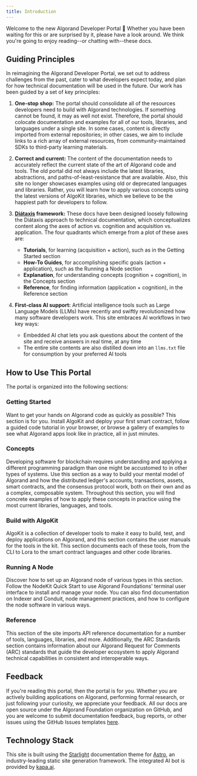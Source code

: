 ```yaml
---
title: Introduction
---
```


Welcome to the new Algorand Developer Portal 👋 Whether you have been waiting for this or are surprised by it, please have a look around. We think you're going to enjoy reading--or chatting with--these docs.

## Guiding Principles

In reimagining the Algorand Developer Portal, we set out to address challenges from the past, cater to what developers expect today, and plan for how technical documentation will be used in the future. Our work has been guided by a set of key principles:

1. **One-stop shop:** The portal should consolidate all of the resources developers need to build with Algorand technologies. If something cannot be found, it may as well not exist. Therefore, the portal should colocate documentation and examples for all of our tools, libraries, and languages under a single site. In some cases, content is directly imported from external repositories; in other cases, we aim to include links to a rich array of external resources, from community-maintained SDKs to third-party learning materials.
2. **Correct and current:** The content of the documentation needs to accurately reflect the current state of the art of Algorand code and tools. The old portal did not always include the latest libraries, abstractions, and paths-of-least-resistance that are available. Also, this site no longer showcases examples using old or deprecated languages and libraries. Rather, you will learn how to apply various concepts using the latest versions of AlgoKit libraries, which we believe to be the happiest path for developers to follow.
3. **[Diátaxis](https://diataxis.fr/) framework:** These docs have been designed loosely following the Diátaxis approach to technical documentation, which conceptualizes content along the axes of action vs. cognition and acquisition vs. application. The four quadrants which emerge from a plot of these axes are:

   - **Tutorials**, for learning (acquisition + action), such as in the Getting Started section
   - **How-To Guides**, for accomplishing specific goals (action + application), such as the Running a Node section
   - **Explanation**, for understanding concepts (cognition + cognition), in the Concepts section
   - **Reference**, for finding information (application + cognition), in the Reference section

4. **First-class AI support:** Artificial intelligence tools such as Large Language Models (LLMs) have recently and swiftly revolutionized how many software developers work. This site embraces AI workflows in two key ways:
   - Embedded AI chat lets you ask questions about the content of the site and receive answers in real time, at any time
   - The entire site contents are also distilled down into an `llms.txt` file for consumption by your preferred AI tools

## How to Use This Portal

The portal is organized into the following sections:

### Getting Started

Want to get your hands on Algorand code as quickly as possible? This section is for you. Install AlgoKit and deploy your first smart contract, follow a guided code tutorial in your browser, or browse a gallery of examples to see what Algorand apps look like in practice, all in just minutes.

### Concepts

Developing software for blockchain requires understanding and applying a different programming paradigm than one might be accustomed to in other types of systems. Use this section as a way to build your mental model of Algorand and how the distributed ledger's accounts, transactions, assets, smart contracts, and the consensus protocol work, both on their own and as a complex, composable system. Throughout this section, you will find concrete examples of how to apply these concepts in practice using the most current libraries, languages, and tools.

### Build with AlgoKit

AlgoKit is a collection of developer tools to make it easy to build, test, and deploy applications on Algorand, and this section contains the user manuals for the tools in the kit. This section documents each of these tools, from the CLI to Lora to the smart contract languages and other code libraries.

### Running A Node

Discover how to set up an Algorand node of various types in this section. Follow the NodeKit Quick Start to use Algorand Foundations' terminal user interface to install and manage your node. You can also find documentation on Indexer and Conduit, node management practices, and how to configure the node software in various ways.

### Reference

This section of the site imports API reference documentation for a number of tools, languages, libraries, and more. Additionally, the ARC Standards section contains information about our Algorand Request for Comments (ARC) standards that guide the developer ecosystem to apply Algorand technical capabilities in consistent and interoperable ways.

## Feedback

If you're reading this portal, then the portal is for you. Whether you are actively building applications on Algorand, performing formal research, or just following your curiosity, we appreciate your feedback. All our docs are open source under the Algorand Foundation organization on GitHub, and you are welcome to submit documentation feedback, bug reports, or other issues using the GitHub Issues templates [here](https://github.com/algorandfoundation/devportal/issues/new/choose).

## Technology Stack

This site is built using the [Starlight](https://starlight.astro.build/) documentation theme for [Astro](https://astro.build/), an industry-leading static site generation framework. The integrated AI bot is provided by [kapa.ai](https://www.kapa.ai/).
